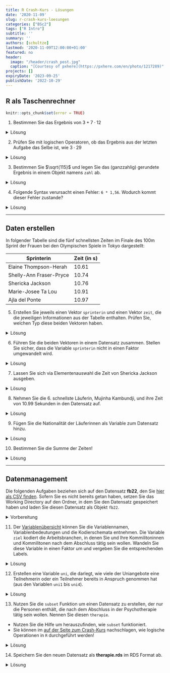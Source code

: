 ```yaml
---
title: R Crash-Kurs - Lösungen
date: '2020-11-09'
slug: r-crash-kurs-loesungen
categories: ["BSc2"]
tags: ["R Intro"]
subtitle: ''
summary: ''
authors: [schultze]
lastmod: '2020-11-09T12:00:00+01:00'
featured: no
header:
  image: "/header/crash_post.jpg"
  caption: "[Courtesy of pxhere](https://pxhere.com/en/photo/1217289)"
projects: []
expiryDate: '2023-09-25'
publishDate: '2022-10-29'
---
```


## R als Taschenrechner

```r
knitr::opts_chunk$set(error = TRUE)
```

1. Bestimmen Sie das Ergebnis von $3 + 7 \cdot 12$

<details><summary>Lösung</summary>

```r
3 + 7 * 12
```

</details>


2. Prüfen Sie mit logischen Operatoren, ob das Ergebnis aus der letzten Aufgabe das Selbe ist, wie $3 \cdot 29$

<details><summary>Lösung</summary>

```r
(3 + 7 * 12) == (3 * 29)
```

</details>


3. Bestimmen Sie $\sqrt{115}$ und legen Sie das (ganzzahlig) gerundete Ergebnis in einem Objekt namens `zahl` ab.

<details><summary>Lösung</summary>

```r
zahl <- round(sqrt(115))
```

</details>


4. Folgende Syntax verursacht einen Fehler: `6 * 1,56`. Wodurch kommt dieser Fehler zustande?

<details><summary>Lösung</summary>

```r
6 * 1,56
```

In der Syntax wird fälschlicherweise das Komma als Dezimaltrennzeichen genutzt. Wenn man das Komma durch einen Punkt ersetzt, funktioniert die Syntax problemlos:

```r
6 * 1.56
```

</details>


***

## Daten erstellen

In folgender Tabelle sind die fünf schnellsten Zeiten im Finale des 100m Sprint der Frauen bei den Olympischen Spiele in Tokyo dargestellt:

Sprinterin | Zeit (in s)
------ | -----------
Elaine Thompson-Herah | 10.61
Shelly-Ann Fraser-Pryce | 10.74
Shericka Jackson | 10.76
Marie-Josee Ta Lou | 10.91
Ajla del Ponte | 10.97


5. Erstellen Sie jeweils einen Vektor `sprinterin` und einen Vektor `zeit`, die die jeweiligen Informationen aus der Tabelle enthalten. Prüfen Sie, welchen Typ diese beiden Vektoren haben.

<details><summary>Lösung</summary>

Erstellen der Vektoren:

```r
sprinterin <- c('Elaine Thompson-Herah', 'Shelly-Ann Fraser-Pryce', 'Shericka Jackson', 'Marie-Josee Ta Lou', 'Ajla del Ponte')
zeit <- c(10.61, 10.74, 10.76, 10.91, 10.97)
```

Prüfen der Typen:

```r
class(sprinterin)
class(zeit)
```

`sprinterin` ist ein `character` weil es Text enthält; `zeit` ist numerisch.

</details>


6. Führen Sie die beiden Vektoren in einem Datensatz zusammen. Stellen Sie sicher, dass die Variable `sprinterin` nicht in einen Faktor umgewandelt wird.

<details><summary>Lösung</summary>

Per Voreinstellung wurden bis zur R-Version 4.0.0 `character` Vektoren beim Zusammenführen in `data.frame`s in den Typ `factor` umgewandelt. Sollten Sie also eine älter Version benutzen, kann es hier zu Komplikationen kommen:

```r
olymp <- data.frame(sprinterin, zeit)
str(olymp)
```

In diesem Fall (R-Version 4.1.1) werden die Namen als `character` beibehalten. Das unterschiedliche Verhalten unterschiedlicher R-Versionen liegt daran, dass mit R-Version 4.0.0 die Voreinstellung des Arguments `stringsAsFactors` in der Funktion `data.frame()` geändert wurde. Das Argument und dessen Voreinstellung findet man mit `help(data.frame)`. Da steht im Abschnitt _Arguments_:

 | 
--- | ---------
`stringsAsFactors` | logical: should character vectors be converted to factors? The ‘factory-fresh’ default has been TRUE previously but has been changed to FALSE for R 4.0.0. |

In älteren Versionen muss dieses Argument also händisch auf `FALSE` gesetzt werden, um das gewünschte Ergebnis zu erreichen.

```r
olymp <- data.frame(sprinterin, zeit, stringsAsFactors = FALSE)
str(olymp)
```

</details>


7. Lassen Sie sich via Elementenauswahl die Zeit von Shericka Jackson ausgeben.

<details><summary>Lösung</summary>

```r
olymp[3, 2]         # dirkete Auswahl via Position
olymp[3, 'zeit']    # Variablenauswahl per Name
olymp[olymp$sprinterin == 'Shericka Jackson', 'zeit']  # Filterauswahl
```

</details>


8. Nehmen Sie die 6. schnellste Läuferin, Mujinha Kambundji, und ihre Zeit von  10.99 Sekunden in den Datensatz auf.

<details><summary>Lösung</summary>

```r
olymp[6, ] <- c('Muljinga Kambundji', 10.99)
olymp
```

</details>


9. Fügen Sie die Nationalität der Läuferinnen als Variable zum Datensatz hinzu.

<details><summary>Lösung</summary>

Die Nationalitäten finden sich übersichtlich z.B. auf [der Wikipedia-Seite zum 100m Sprint in Tokyo](https://de.wikipedia.org/wiki/Olympische_Sommerspiele_2020/Leichtathletik_%E2%80%93_100_m_(Frauen)#Finale). 

Variante 1: Neuen Vektor erstellen und über `cbind` oder `data.frame` hinzufügen.

```r
nation <- c('Jamaika', 'Jamaika', 'Jamaika', 'Elfenbeinküste', 'Schweiz', 'Schweiz')
full <- data.frame(olymp, nation)   # via data.frame
# Alternative: via cbind
  # full <- cbind(olymp, nation)
full
```

Variante 2: Vektor direkt im Datensatz anlegen.

```r
olymp$nation <- c('Jamaika', 'Jamaika', 'Jamaika', 'Elfenbeinküste', 'Schweiz', 'Schweiz')
olymp
```


</details>


10. Bestimmen Sie die Summe der Zeiten!

<details><summary>Lösung</summary>

*Hinweis*: Die Summe des Objekts `zeit` ist hier nicht mehr angebracht, weil die 6. Sprinterin direkt dem Datensatz hinzugefügt wurde. Dadurch hat sich das Verhalten unseres Datensatzes geändert:

```r
sum(olymp$zeit)
str(olymp)
```

Es entsteht ein Fehler, der besagt, dass `zeit` im Datensatz als `character` und nicht numerisch abgelegt ist. Das ist dadurch passiert, dass die Daten von Mujinga Kambundji händisch hinzufügt wurden. Es gibt zwei Möglichkeiten damit umzugehen. Die Erste ist eine ad-hoc Korrektur der Variablentypen:

```r
olymp$zeit <- as.numeric(olymp$zeit)
str(olymp)
```

Die Zweite ist es, das Problem bereits beim Hinzufügen von Daten zu umgehen. Dazu erstellen wir erst einmal den `olymp` Datensatz mit fünf Sprinterinnen aus den ursprünglichen Objekten erneut, um die Ausgangslage wiederherzustellen. Dann fügen wir die sechste Sprinterin eigenen, einzeiligen `data.frame` hinzu:

```r
olymp <- data.frame(sprinterin, zeit)
olymp[6, ] <- data.frame('Muljinga Kambundji', 10.99)
str(olymp)
```

In beiden Fällen kann anschließend mit `sum` gearbeitet werden:

```r
sum(olymp$zeit)
```

</details>


***

## Datenmanagement

Die folgenden Aufgaben beziehen sich auf den Datensatz **fb22**, den Sie [<i class="fas fa-download"></i> hier als CSV finden](/post/fb22.csv). Sofern Sie es nicht bereits getan haben, setzen Sie das Working Directory auf den Ordner, in dem Sie den Datensatz gespeichert haben und laden Sie diesen Datensatz als Objekt `fb22`.

<details><summary>Vorbereitung</summary>

Lokale Datei öffnen:

```r
setwd(...)
```
```r
fb22 <- read.table('fb22.csv', 
  header = TRUE, 
  sep = ',')
```

Online Datei öffnen:

```r
fb22 <- read.table('https://pandar.netlify.app/post/fb22.csv', 
  header = TRUE,
  sep = ',')
```

</details>


11. Der [Variablenübersicht](/post/variablen.pdf) können Sie die Variablennamen, Variablenbedeutungen und die Kodierschemata entnehmen. Die Variable `ziel` kodiert die Arbeitsbranchen, in denen Sie und Ihre Kommilitoninnen und Kommilitonen nach dem Abschluss tätig sein wollen. Wandeln Sie diese Variable in einen Faktor um und vergeben Sie die entsprechenden Labels.

<details><summary>Lösung</summary>

```r
str(fb22$ziel)
```

Variante 1: Umwandeln und anschließend Labels vergeben.

```r
# Umwandung von numeric in factor
fb22$ziel <- as.factor(fb22$ziel)
# Vergabe von levels
levels(fb22$ziel) <- c('Wirtschaft', 'Therapie', 'Forschung', 'Andere')
```

Variante 2: In einem Schritt umwandeln und Labels vergeben.

```r
fb22$ziel <- factor(fb22$ziel,
  labels = c('Wirtschaft', 'Therapie', 'Forschung', 'Andere'))
```

```r
str(fb22$ziel)
```

</details>


12. Erstellen eine Variable `uni`, die darlegt, wie viele der Uniangebote eine Teilnehmerin oder ein Teilnehmer bereits in Anspruch genommen hat (aus den Variablen `uni1` bis `uni4`).

<details><summary>Lösung</summary>

Variante 1: Taschenrechnen mit Vektoren.

```r
fb22$uni <- fb22$uni1 + fb22$uni2 + fb22$uni3 + fb22$uni4
str(fb22$uni)
```

Variante 2: Zeilen-spezifische Summen bilden.

```r
fb22$uni <- rowSums(fb22[, c('uni1', 'uni2', 'uni3', 'uni4')])
str(fb22$uni)
```

</details>


13. Nutzen Sie die `subset` Funktion um einen Datensatz zu erstellen, der nur die Personen enthält, die nach dem Abschluss in der Psychotherapie tätig sein wollen. Nennen Sie diesen `therapie`.
  + Nutzen Sie die Hilfe um herauszufinden, wie `subset` funktioniert.
  + Sie können im [auf der Seite zum Crash-Kurs](/post/r-crash-kurs) nachschlagen, wie logische Operationen in `R` durchgeführt werden!


<details><summary>Lösung</summary>

```r
help(subset)
```

```r
therapie <- subset(fb22,            # Voller Datensatz
  subset = fb22$ziel == 'Therapie'  # Auswahlkriterium
  )
str(therapie)
```

</details>

  
14. Speichern Sie den neuen Datensatz als **therapie.rds** im RDS Format ab.

<details><summary>Lösung</summary>

```r
saveRDS(therapie, 'therapie.rds')
```

</details>

